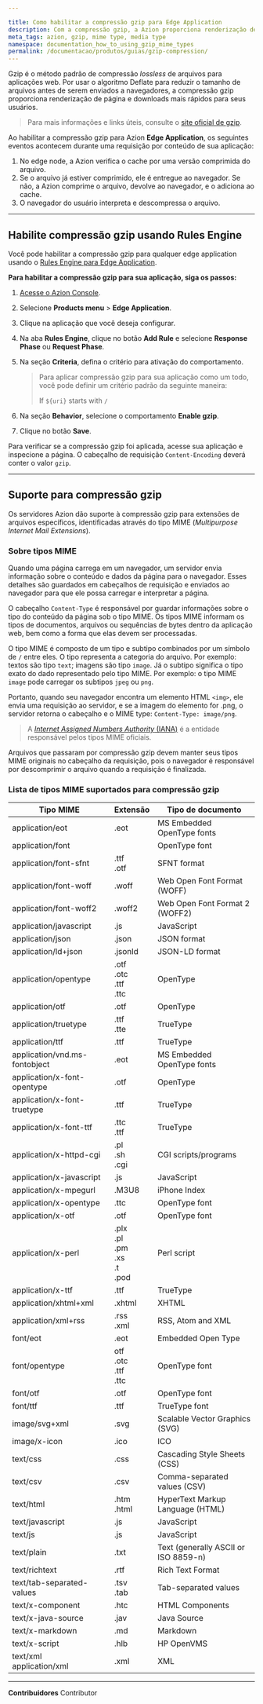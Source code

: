 ```yaml
---

title: Como habilitar a compressão gzip para Edge Application
description: Com a compressão gzip, a Azion proporciona renderização de página e downloads mais rápidos para seus usuários.
meta_tags: azion, gzip, mime type, media type
namespace: documentation_how_to_using_gzip_mime_types
permalink: /documentacao/produtos/guias/gzip-compression/
---
```


Gzip é o método padrão de compressão *lossless* de arquivos para aplicações web. Por usar o algoritmo Deflate para reduzir o tamanho de arquivos antes de serem enviados a navegadores, a compressão gzip proporciona renderização de página e downloads mais rápidos para seus usuários.

> Para mais informações e links úteis, consulte o [site oficial de gzip](https://www.gzip.org/).

Ao habilitar a compressão gzip para Azion **Edge Application**, os seguintes eventos acontecem durante uma requisição por conteúdo de sua aplicação:

1. No edge node, a Azion verifica o cache por uma versão comprimida do arquivo.
2. Se o arquivo já estiver comprimido, ele é entregue ao navegador. Se não, a Azion comprime o arquivo, devolve ao navegador, e o adiciona ao cache.
3. O navegador do usuário interpreta e descompressa o arquivo.

---

## Habilite compressão gzip usando Rules Engine

Você pode habilitar a compressão gzip para qualquer edge application usando o [Rules Engine para Edge Application](/pt-br/documentacao/produtos/edge-application/rules-engine/).

**Para habilitar a compressão gzip para sua aplicação, siga os passos:**

1. [Acesse o Azion Console](https://console.azion.com/).
2. Selecione **Products menu** > **Edge Application**.
3. Clique na aplicação que você deseja configurar.
4. Na aba **Rules Engine**, clique no botão **Add Rule** e selecione **Response Phase** ou **Request Phase**.
5. Na seção **Criteria**, defina o critério para ativação do comportamento.

    > Para aplicar compressão gzip para sua aplicação como um todo, você pode definir um critério padrão da seguinte maneira:
    >
    > If `${uri}` starts with `/`

6. Na seção **Behavior**, selecione o comportamento **Enable gzip**.
7. Clique no botão **Save**.

Para verificar se a compressão gzip foi aplicada, acesse sua aplicação e inspecione a página. O cabeçalho de requisição `Content-Encoding` deverá conter o valor `gzip`.

---

## Suporte para compressão gzip

Os servidores Azion dão suporte à compressão gzip para extensões de arquivos específicos, identificadas através do tipo MIME (*Multipurpose Internet Mail Extensions*).

### Sobre tipos MIME

Quando uma página carrega em um navegador, um servidor envia informação sobre o conteúdo e dados da página para o navegador. Esses detalhes são guardados em cabeçalhos de requisição e enviados ao navegador para que ele possa carregar e interpretar a página.

O cabeçalho `Content-Type` é responsável por guardar informações sobre o tipo do conteúdo da página sob o tipo MIME. Os tipos MIME informam os tipos de documentos, arquivos ou sequências de bytes dentro da aplicação web, bem como a forma que elas devem ser processadas.

O tipo MIME é composto de um tipo e subtipo combinados por um símbolo de `/` entre eles. O tipo representa a categoria do arquivo. Por exemplo: textos são tipo `text`; imagens são tipo `image`. Já o subtipo significa o tipo exato do dado representado pelo tipo MIME. Por exemplo: o tipo MIME `image` pode carregar os subtipos `jpeg` ou `png`.

Portanto, quando seu navegador encontra um elemento HTML `<img>`, ele envia uma requisição ao servidor, e se a imagem do elemento for .png, o servidor retorna o cabeçalho e o MIME type: `Content-Type: image/png`.

> A [*Internet Assigned Numbers Authority* (IANA)](https://www.iana.org/assignments/media-types/media-types.xhtml) é a entidade responsável pelos tipos MIME oficiais.

Arquivos que passaram por compressão gzip devem manter seus tipos MIME originais no cabeçalho da requisição, pois o navegador é responsável por descomprimir o arquivo quando a requisição é finalizada.

### Lista de tipos MIME suportados para compressão gzip

| Tipo MIME                     | Extensão                                    | Tipo de documento                        |
| --- | --- | --- |
| application/eot               | .eot                                         | MS Embedded OpenType fonts           |
| application/font              |                                              | OpenType font                        |
| application/font-sfnt         | .ttf <br/>.otf                               | SFNT format                          |
| application/font-woff         | .woff                                        | Web Open Font Format (WOFF)          |
| application/font-woff2        | .woff2                                       | Web Open Font Format 2 (WOFF2)       |
| application/javascript        | .js                                          | JavaScript                           |
| application/json              | .json                                        | JSON format                          |
| application/ld+json           | .jsonld                                      | JSON-LD format                       |
| application/opentype          | .otf<br/>.otc<br/>.ttf<br/>.ttc              | OpenType                             |
| application/otf               | .otf                                         | OpenType                             |
| application/truetype          | .ttf<br/>.tte                                | TrueType                             |
| application/ttf               | .ttf                                         | TrueType                             |
| application/vnd.ms-fontobject | .eot                                         | MS Embedded OpenType fonts           |
| application/x-font-opentype   | .otf                                         | OpenType                             |
| application/x-font-truetype   | .ttf                                         | TrueType                             |
| application/x-font-ttf        | .ttc <br/>.ttf                               | TrueType                             |
| application/x-httpd-cgi       | .pl <br/>.sh <br/>.cgi                       | CGI scripts/programs                 |
| application/x-javascript      | .js                                          | JavaScript                           |
| application/x-mpegurl         | .M3U8                                        | iPhone Index                         |
| application/x-opentype        | .ttc                                         | OpenType font                        |
| application/x-otf             | .otf                                         | OpenType font                        |
| application/x-perl            | .plx<br/>.pl<br/>.pm<br/>.xs<br/>.t<br/>.pod | Perl script                          |
| application/x-ttf             | .ttf                                         | TrueType                             |
| application/xhtml+xml         | .xhtml                                       | XHTML                                |
| application/xml+rss           | .rss <br/>.xml                               | RSS, Atom and XML                    |
| font/eot                      | .eot                                         | Embedded Open Type                   |
| font/opentype                 | otf<br/>.otc<br/>.ttf<br/>.ttc               | OpenType font                        |
| font/otf                      | .otf                                         | OpenType font                        |
| font/ttf                      | .ttf                                         | TrueType font                        |
| image/svg+xml                 | .svg                                         | Scalable Vector Graphics (SVG)       |
| image/x-icon                  | .ico                                         | ICO                                  |
| text/css                      | .css                                         | Cascading Style Sheets (CSS)         |
| text/csv                      | .csv                                         | Comma-separated values (CSV)         |
| text/html                     | .htm<br/>.html                               | HyperText Markup Language (HTML)     |
| text/javascript               | .js                                          | JavaScript                           |
| text/js                       | .js                                          | JavaScript                           |
| text/plain                    | .txt                                         | Text (generally ASCII or ISO 8859-n) |
| text/richtext                 | .rtf                                         | Rich Text Format                     |
| text/tab-separated-values     | .tsv<br/>.tab                                | Tab-separated values                 |
| text/x-component              | .htc                                         | HTML Components                      |
| text/x-java-source            | .jav                                         | Java Source                          |
| text/x-markdown               | .md                                          | Markdown                             |
| text/x-script                 | .hlb                                         | HP OpenVMS                           |
| text/xml<br/>application/xml  | .xml                                         | XML                                  |





---


**Contribuidores** <ContributorList>Contributor</ContributorList>
